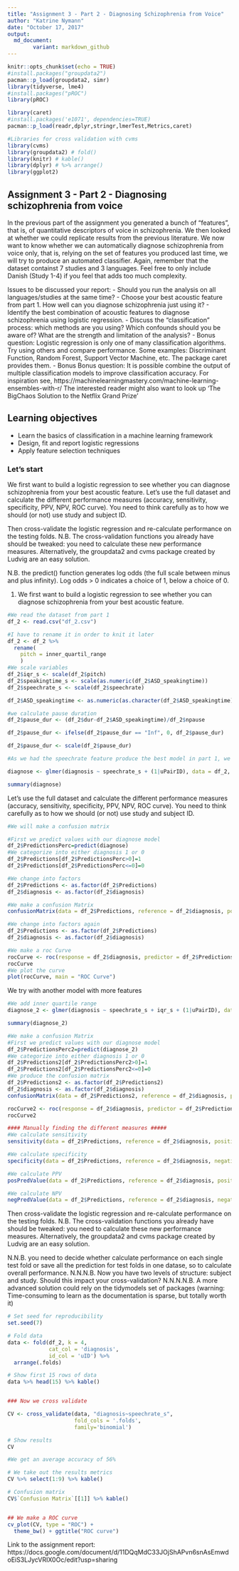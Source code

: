 ```yaml
---
title: "Assignment 3 - Part 2 - Diagnosing Schizophrenia from Voice"
author: "Katrine Nymann"
date: "October 17, 2017"
output: 
  md_document:
        variant: markdown_github
---
```


```r
knitr::opts_chunk$set(echo = TRUE)
#install.packages("groupdata2")
pacman::p_load(groupdata2, simr)
library(tidyverse, lme4)
#install.packages("pROC")
library(pROC)

library(caret)
#install.packages('e1071', dependencies=TRUE)
pacman::p_load(readr,dplyr,stringr,lmerTest,Metrics,caret)

#Libraries for cross validation with cvms
library(cvms)
library(groupdata2) # fold()
library(knitr) # kable()
library(dplyr) # %>% arrange()
library(ggplot2)
```

## Assignment 3 - Part 2 - Diagnosing schizophrenia from voice

In the previous part of the assignment you generated a bunch of "features", that is, of quantitative descriptors of voice in schizophrenia. We then looked at whether we could replicate results from the previous literature.
We now want to know whether we can automatically diagnose schizophrenia from voice only, that is, relying on the set of features you produced last time, we will try to produce an automated classifier.
Again, remember that the dataset containst 7 studies and 3 languages. Feel free to only include Danish (Study 1-4) if you feel that adds too much complexity.

Issues to be discussed your report:
- Should you run the analysis on all languages/studies at the same time? 
- Choose your best acoustic feature from part 1. How well can you diagnose schizophrenia just using it?
- Identify the best combination of acoustic features to diagnose schizophrenia using logistic regression.
- Discuss the "classification" process: which methods are you using? Which confounds should you be aware of? What are the strength and limitation of the analysis?
- Bonus question: Logistic regression is only one of many classification algorithms. Try using others and compare performance. Some examples: Discriminant Function, Random Forest, Support Vector Machine, etc. The package caret provides them. 
- Bonus Bonus question: It is possible combine the output of multiple  classification models to improve classification accuracy. For inspiration see,
https://machinelearningmastery.com/machine-learning-ensembles-with-r/
 The interested reader might also want to look up 'The BigChaos Solution to the Netflix Grand Prize'

## Learning objectives
- Learn the basics of classification in a machine learning framework
- Design, fit and report logistic regressions
- Apply feature selection techniques

### Let's start

We first want to build a logistic regression to see whether you can diagnose schizophrenia from your best acoustic feature. Let's use the full dataset and calculate the different performance measures (accuracy, sensitivity, specificity, PPV, NPV, ROC curve). You need to think carefully as to how we should (or not) use study and subject ID.

Then cross-validate the logistic regression and re-calculate performance on the testing folds. N.B. The cross-validation functions you already have should be tweaked: you need to calculate these new performance measures. Alternatively, the groupdata2 and cvms package created by Ludvig are an easy solution. 

N.B. the predict() function generates log odds (the full scale between minus and plus infinity). Log odds > 0 indicates a choice of 1, below a choice of 0.



1)
We first want to build a logistic regression to see whether you can diagnose schizophrenia from your best acoustic feature.

```r
#We read the dataset from part 1
df_2 <- read.csv("df_2.csv")

#I have to rename it in order to knit it later
df_2 <- df_2 %>% 
  rename(
    pitch = inner_quartil_range
    )
#We scale variables
df_2$iqr_s <- scale(df_2$pitch)
df_2$speakingtime_s <- scale(as.numeric(df_2$ASD_speakingtime))
df_2$speechrate_s <- scale(df_2$speechrate)

df_2$ASD_speakingtime <- as.numeric(as.character(df_2$ASD_speakingtime))

#we calculate pause duration
df_2$pause_dur <- (df_2$dur-df_2$ASD_speakingtime)/df_2$npause

df_2$pause_dur <- ifelse(df_2$pause_dur == "Inf", 0, df_2$pause_dur)

df_2$pause_dur <- scale(df_2$pause_dur)

#As we had the speechrate feature produce the best model in part 1, we will use this feature for the logistic regression

diagnose <- glmer(diagnosis ~ speechrate_s + (1|uPairID), data = df_2, family = binomial, control = glmerControl(optimizer = "nloptwrap", calc.derivs = FALSE))

summary(diagnose)

```
Let's use the full dataset and calculate the different performance measures (accuracy, sensitivity, specificity, PPV, NPV, ROC curve). You need to think carefully as to how we should (or not) use study and subject ID.
```r
#We will make a confusion matrix

#First we predict values with our diagnose model
df_2$PredictionsPerc=predict(diagnose)
#We categorize into either diagnosis 1 or 0
df_2$Predictions[df_2$PredictionsPerc>0]=1
df_2$Predictions[df_2$PredictionsPerc<=0]=0

#We change into factors
df_2$Predictions <- as.factor(df_2$Predictions)
df_2$diagnosis <- as.factor(df_2$diagnosis)

#We make a confusion Matrix
confusionMatrix(data = df_2$Predictions, reference = df_2$diagnosis, positive = "1") 

#We change into factors again
df_2$Predictions <- as.factor(df_2$Predictions)
df_2$diagnosis <- as.factor(df_2$diagnosis)

#We make a roc Curve
rocCurve <- roc(response = df_2$diagnosis, predictor = df_2$PredictionsPerc)
rocCurve
#We plot the curve
plot(rocCurve, main = "ROC Curve")


```
We try with another model with more features
```r
#We add inner quartile range
diagnose_2 <- glmer(diagnosis ~ speechrate_s + iqr_s + (1|uPairID), data = df_2, family = binomial, control = glmerControl(optimizer = "nloptwrap", calc.derivs = FALSE))

summary(diagnose_2)

#We make a confusion Matrix
#First we predict values with our diagnose model
df_2$PredictionsPerc2=predict(diagnose_2)
#We categorize into either diagnosis 1 or 0
df_2$Predictions2[df_2$PredictionsPerc2>0]=1
df_2$Predictions2[df_2$PredictionsPerc2<=0]=0
#We produce the confusion matrix
df_2$Predictions2 <- as.factor(df_2$Predictions2)
df_2$diagnosis <- as.factor(df_2$diagnosis)
confusionMatrix(data = df_2$Predictions2, reference = df_2$diagnosis, positive = "1")

rocCurve2 <- roc(response = df_2$diagnosis, predictor = df_2$PredictionsPerc2)
rocCurve2
```




```r
#### Manually finding the different measures #####
#We calculate sensitivity
sensitivity(data = df_2$Predictions, reference = df_2$diagnosis, positive = 1) 

#We calculate specificity
specificity(data = df_2$Predictions, reference = df_2$diagnosis, negative = 0) 

#We calculate PPV
posPredValue(data = df_2$Predictions, reference = df_2$diagnosis, positive = 1) 

#We calculate NPV
negPredValue(data = df_2$Predictions, reference = df_2$diagnosis, negative = 0) 
```
Then cross-validate the logistic regression and re-calculate performance on the testing folds. N.B. The cross-validation functions you already have should be tweaked: you need to calculate these new performance measures. Alternatively, the groupdata2 and cvms package created by Ludvig are an easy solution. 

N.N.B. you need to decide whether calculate performance on each single test fold or save all the prediction for test folds in one datase, so to calculate overall performance.
N.N.N.B. Now you have two levels of structure: subject and study. Should this impact your cross-validation?
N.N.N.N.B. A more advanced solution could rely on the tidymodels set of packages (warning: Time-consuming to learn as the documentation is sparse, but totally worth it)
```r
# Set seed for reproducibility
set.seed(7)

# Fold data 
data <- fold(df_2, k = 4,
             cat_col = 'diagnosis',
             id_col = 'uID') %>% 
  arrange(.folds)

# Show first 15 rows of data
data %>% head(15) %>% kable()


### Now we cross validate

CV <- cross_validate(data, "diagnosis~speechrate_s", 
                     fold_cols = '.folds', 
                     family='binomial')

# Show results
CV

#We get an average accuracy of 56% 

# We take out the results metrics
CV %>% select(1:9) %>% kable()

# Confusion matrix
CV$`Confusion Matrix`[[1]] %>% kable()


## We make a ROC curve
cv_plot(CV, type = "ROC") +
  theme_bw() + ggtitle("ROC curve")
```
Link to the assignment report: https://docs.google.com/document/d/11DQqMdC33JOjShAPvn6snAsEmwdoEiS3LJycVRIX0Oc/edit?usp=sharing
